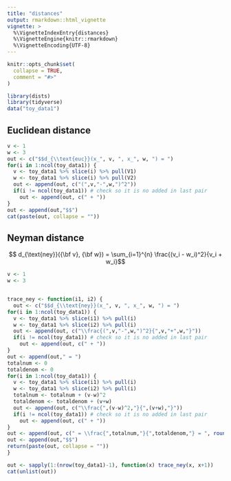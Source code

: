 ```yaml
---
title: "distances"
output: rmarkdown::html_vignette
vignette: >
  %\VignetteIndexEntry{distances}
  %\VignetteEngine{knitr::rmarkdown}
  %\VignetteEncoding{UTF-8}
---
```


```r
knitr::opts_chunk$set(
  collapse = TRUE,
  comment = "#>"
)
```

```r
library(dists)
library(tidyverse)
data("toy_data1")
```

## Euclidean distance

```r
v <- 1
w <- 3
out <- c("$$d_{\\text{euc}}(x_", v, ", x_", w, ") = ")
for(i in 1:ncol(toy_data1)) {
  v <- toy_data1 %>% slice(i) %>% pull(V1)
  w <- toy_data1 %>% slice(i) %>% pull(V2)
  out <- append(out, c("(",v,"-",w,")^2"))
  if(i != ncol(toy_data1)) # check so it is no added in last pair
    out <- append(out, c(" + "))
}
out <- append(out,"$$")
cat(paste(out, collapse = ""))
```

## Neyman distance

$$    d_{\text{ney}}({\bf v}, {\bf w}) = \sum_{i=1}^{n} \frac{(v_i - w_i)^2}{v_i + w_i}$$

```r
v <- 1
w <- 3


trace_ney <- function(i1, i2) {
  out <- c("$$d_{\\text{ney}}(x_", v, ", x_", w, ") = ")
for(i in 1:ncol(toy_data1)) {
  v <- toy_data1 %>% slice(i1) %>% pull(i)
  w <- toy_data1 %>% slice(i2) %>% pull(i)
  out <- append(out, c("\\frac{(",v,"-",w,")^2}{",v,"+",w,"}"))
  if(i != ncol(toy_data1)) # check so it is no added in last pair
    out <- append(out, c(" + "))
}
out <- append(out," = ")
totalnum <- 0
totaldenom <- 0
for(i in 1:ncol(toy_data1)) {
  v <- toy_data1 %>% slice(i1) %>% pull(i)
  w <- toy_data1 %>% slice(i2) %>% pull(i)
  totalnum <- totalnum + (v-w)^2
  totaldenom <- totaldenom + (v+w)
  out <- append(out, c("\\frac{",(v-w)^2,"}{",(v+w),"}"))
  if(i != ncol(toy_data1)) # check so it is no added in last pair
    out <- append(out, c(" + "))
}
out <- append(out, c(" = \\frac{",totalnum,"}{",totaldenom,"} = ", round(totalnum/totaldenom, 4)))
out <- append(out,"$$")
return(paste(out, collapse = ""))
}

out <- sapply(1:(nrow(toy_data1)-1), function(x) trace_ney(x, x+1))
cat(unlist(out))
```
